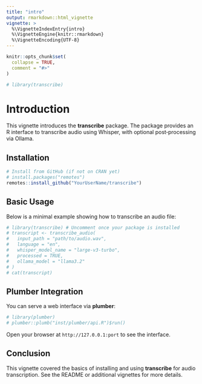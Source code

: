 ```yaml
---
title: "intro"
output: rmarkdown::html_vignette
vignette: >
  %\VignetteIndexEntry{intro}
  %\VignetteEngine{knitr::rmarkdown}
  %\VignetteEncoding{UTF-8}
---
```


```r
knitr::opts_chunk$set(
  collapse = TRUE,
  comment = "#>"
)
```

```r
# library(transcribe)
```

# Introduction

This vignette introduces the **transcribe** package. The package provides an R interface to transcribe audio using Whisper, with optional post‐processing via Ollama.

## Installation

```r
# Install from GitHub (if not on CRAN yet)
# install.packages("remotes")
remotes::install_github("YourUserName/transcribe")
```

## Basic Usage

Below is a minimal example showing how to transcribe an audio file:

```r
# library(transcribe) # Uncomment once your package is installed
# transcript <- transcribe_audio(
#   input_path = "path/to/audio.wav",
#   language = "en",
#   whisper_model_name = "large-v3-turbo",
#   processed = TRUE,
#   ollama_model = "llama3.2"
# )
# cat(transcript)
```

## Plumber Integration

You can serve a web interface via **plumber**:

```r
# library(plumber)
# plumber::plumb("inst/plumber/api.R")$run()
```

Open your browser at `http://127.0.0.1:port` to see the interface.

## Conclusion

This vignette covered the basics of installing and using **transcribe** for audio transcription. See the README or additional vignettes for more details.
